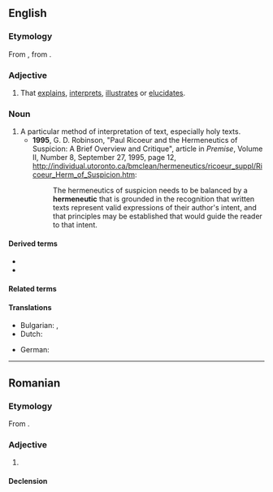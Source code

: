 ==English==

===Etymology===
From {{der|en|grc|ἑρμηνευτικός||of or for interpreting}}, from {{m|grc|ἑρμηνεύς||interpreter}}.

===Adjective===
{{en-adj}}

# That [[explain]]s, [[interpret]]s, [[illustrate]]s or [[elucidate]]s.

===Noun===
{{en-noun}}

# A particular method of interpretation of text, especially holy texts.
#* '''1995''', G. D. Robinson, "Paul Ricoeur and the Hermeneutics of Suspicion: A Brief Overview and Critique", article in ''Premise'', Volume II, Number 8, September 27, 1995, page 12, http://individual.utoronto.ca/bmclean/hermeneutics/ricoeur_suppl/Ricoeur_Herm_of_Suspicion.htm:
#*: The hermeneutics of suspicion needs to be balanced by a '''hermeneutic''' that is grounded in the recognition that written texts represent valid expressions of their author's intent, and that principles may be established that would guide the reader to that intent.

====Derived terms====
* {{l|en|hermeneutic circle}}
* {{l|en|hermeneutics}}

====Related terms====
{{rel4|en
|hermeneut
|hermeneutical
|hermeneutically
|hermeneuticist
}}

====Translations====
{{trans-top|that explains, interprets, illustrates or elucidates}}
* Bulgarian: {{t+|bg|обяснителен}}, {{t|bg|тълкувателен}}
* Dutch: {{t+|nl|hermeneutisch}}
{{trans-mid}}
* German: {{t+|de|hermeneutisch}}
{{trans-bottom}}

----

==Romanian==

===Etymology===
From {{bor|ro|fr|herméneutique}}.

===Adjective===
{{ro-adj}}

# {{l|en|hermeneutic}}

====Declension====
{{ro-decl-adj}}